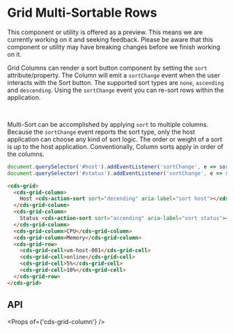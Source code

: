 
<Meta title="Data Grid (Preview)/Multi Sortable Rows" />

# Grid Multi-Sortable Rows

<cds-alert-group status="warning" cds-layout="m-b:lg">
  <cds-alert>
    This component or utility is offered as a preview. This means we are currently working on it and seeking feedback.
    Please be aware that this component or utility may have breaking changes before we finish working on it.
  </cds-alert>
</cds-alert-group>

Grid Columns can render a sort button component by setting the `sort` attribute/property.
The Column will emit a `sortChange` event when the user interacts with the Sort button.
The supported sort types are `none`, `ascending` and `descending`. Using the `sortChange`
event you can re-sort rows within the application.

<Story id="stories-grid--multi-sortable-rows" />

<br />

Multi-Sort can be accomplished by applying `sort` to multiple columns. Because the `sortChange`
event reports the sort type, only the host application can choose any kind of sort logic. The
order or weight of a sort is up to the host application. Conventionally, Column sorts apply
in order of the columns.

```javascript
document.querySelector('#host').addEventListener('sortChange', e => sortByString(e.detail));
document.querySelector('#status').addEventListener('sortChange', e => sortByNumber(e.detail));
```

```html
<cds-grid>
  <cds-grid-column>
    Host <cds-action-sort sort="decending" aria-label="sort host"></cds-action-sort>
  </cds-grid-column>
  <cds-grid-column>
    Status <cds-action-sort sort="accending" aria-label="sort status"></cds-action-sort>
  </cds-grid-column>
  <cds-grid-column>CPU</cds-grid-column>
  <cds-grid-column>Memory</cds-grid-column>
  <cds-grid-row>
    <cds-grid-cell>vm-host-001</cds-grid-cell>
    <cds-grid-cell>online</cds-grid-cell>
    <cds-grid-cell>5%</cds-grid-cell>
    <cds-grid-cell>10%</cds-grid-cell>
  </cds-grid-row>
</cds-grid>
```

## API

<Props of={'cds-grid-column'} />
